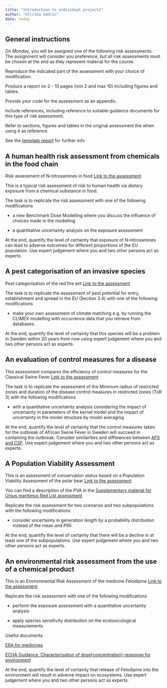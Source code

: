 ```yaml
---
title: "Introduction to individual projects"
author: "Ullrika Sahlin"
date: today
---
```


## General instructions

On Monday, you will be assigned one of the following risk assessments. The assignment will consider you preference, but all risk assessments must be chosen at the end as they represent material for the course.

Reproduce the indicated part of the assessment with your choice of modification.

Produce a report on 2 - 10 pages (min 2 and max 10) including figures and tables.

Provide your code for the assessment as an appendix.

Include references, including reference to suitable guidance documents for this type of risk assessment.

Refer to sections, figures and tables in the original assessment the when using it as reference.

See the [template report](../pages/report_template.qmd) for further info

## A human health risk assessment from chemicals in the food chain

Risk assessment of N‐nitrosamines in food [Link to the assessment](https://efsa.onlinelibrary.wiley.com/doi/full/10.2903/j.efsa.2023.7884)

This is a typical risk assessment of risk to human health via dietary exposure from a chemical substance in food.

The task is to replicate the risk assessment with one of the following modifications

-   a new Benchmark Dose Modelling where you discuss the influence of choices made in the modelling

-   a quantitative uncertainty analysis on the exposure assessment

At the end, quantify the level of certainty that exposure of N‐nitrosamines can lead to adverse outcomes for different proportions of the EU population. Use expert judgement where you and two other persons act as experts.

## A pest categorisation of an invasive species

Pest categorisation of the red fire ant [Link to the assessment](https://efsa.onlinelibrary.wiley.com/doi/full/10.2903/j.efsa.2023.7998)

The task is to replicate the assessment of pest potential for entry, establishment and spread in the EU (Section 3.4) with one of the following modifications

-   make your own assessment of climate matching e.g. by running the CLIMEX modelling with occurrence data that you retrieve from databases.\
    <!-- https://www.sciencedirect.com/science/article/pii/S1574954120301461 -->

<!-- https://gd.eppo.int/taxon/SOLEIN/distribution -->

At the end, quantify the level of certainty that this species will be a problem in Sweden within 20 years from now using expert judgement where you and two other persons act as experts.

## An evaluation of control measures for a disease

This assessment compares the efficiency of control measures for the Classical Swine Fever [Link to the assessment](https://efsa.onlinelibrary.wiley.com/doi/full/10.2903/j.efsa.2021.6707)

The task is to replicate the assessment of the Minimum radius of restricted zones and duration of the disease control measures in restricted zones (ToR 3) with the following modifications

<!-- The task is to replicate the assessment of the Monitoring period (ToR 2) OR the Minimum radius of restricted zones and duration of the disease control measures in restricted zones (ToR 3) with the following modifications -->

<!-- - run your own version of the SEIR model  -->

<!-- SEIR -->

<!-- https://search.r-project.org/CRAN/refmans/genSEIR/html/SEIQRDP.html -->

<!-- https://web.pdx.edu/~gjay/teaching/mth271_2020/html/09_SEIR_model.html -->

-   with a quantitative uncertainty analysis considering the impact of uncertainty in parameters of the kernel model and the impact of uncertainty in the model structure by model averaging

At the end, quantify the level of certainty that the control measures taken for the outbreak of African Swine Fever in Sweden will succeed in containing the outbreak. Consider similarities and differences between [AFS and CSF](https://veterinaryresearch.biomedcentral.com/articles/10.1186/s13567-017-0490-x/tables/2). Use expert judgement where you and two other persons act as experts.

## A Population Viability Assessment

This is an assessment of conservation status based on a Population Viability Assessment of the polar bear [Link to the assessment](https://www.iucnredlist.org/species/22823/14871490#assessment-information)

You can find a description of the PVA in the [Supplementary material for Ursus maritimus Red List assessment](https://www.iucnredlist.org/species/pdf/14871490/attachment)

Replicate the risk assessment for two scenarios and two subpopulations with the following modifications

-   consider uncertainty in generation length by a probability distribution instead of the mean and P95

At the end, quantify the level of certainty that there will be a decline in at least one of the subpopulations. Use expert judgement where you and two other persons act as experts.

## An environmental risk assessment from the use of a chemical product

This is an Environmental Risk Assessment of the medicine Felodipine [Link to the assessment](https://www.astrazeneca.com/content/dam/az/our-company/Sustainability/2017/felodipine.pdf)

Replicate the risk assessment with one of the following modifications

-   perform the exposure assessment with a quantitative uncertainty analysis

-   apply species sensitivity distribution on the ecotoxicological measurements

Useful documents

[ERA for medicines](https://www.ema.europa.eu/en/documents/leaflet/environmental-risk-assessment-medicines_en.pdf)

[ECHA Guidance. Characterisation of dose\[concentration\]-response for environment](https://echa.europa.eu/documents/10162/13632/information_requirements_r10_en.pdf/bb902be7-a503-4ab7-9036-d866b8ddce69)

<!-- https://www.tandfonline.com/doi/abs/10.3109/01480545.2013.870191?journalCode=idct20 -->

<!-- Other useful documents about Environmental risk assessment [ERA for medicines](https://www.ema.europa.eu/en/documents/leaflet/environmental-risk-assessment-medicines_en.pdf) -->

<!-- [Criver](https://www.criver.com/products-services/safety-assessment/environmental-safety/environmental-risk-assessment?region=3696) -->

<!-- [Criver2](https://www.criver.com/sites/default/files/resources/doc_a/EnvironmentalAssessmentofHumanPharmaceuticals.pdf) -->

At the end, quantify the level of certainty that release of Felodipine into the environment will result in adverse impact on ecosystems. Use expert judgement where you and two other persons act as experts.
